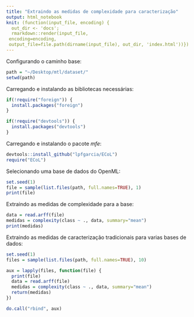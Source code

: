 ```yaml
---
title: "Extraindo as medidas de complexidade para caracterização"
output: html_notebook
knit: (function(input_file, encoding) {
  out_dir <- 'docs';
  rmarkdown::render(input_file,
 encoding=encoding,
 output_file=file.path(dirname(input_file), out_dir, 'index.html'))})
---
```


Configurando o caminho base:

```r
path = "~/Desktop/mtl/dataset/"
setwd(path)
```

Carregando e instalando as bibliotecas necessárias:
  
```r
if(!require("foreign")) {
  install.packages("foreign")
}

if(!require("devtools")) {
  install.packages("devtools")
}
```

Carregando e instalando o pacote *mfe*:

```r
devtools::install_github("lpfgarcia/ECoL")
require("ECoL")
```

Selecionando uma base de dados do OpenML:

```r
set.seed(1)
file = sample(list.files(path, full.names=TRUE), 1)
print(file)
```
Extraindo as medidas de complexidade para a base:

```r
data = read.arff(file)
medidas = complexity(class ~ ., data, summary="mean")
print(medidas)
```
Extraindo as medidas de caracterização tradicionais para varias bases de dados:

```r
set.seed(1)
files = sample(list.files(path, full.names=TRUE), 10)

aux = lapply(files, function(file) {
  print(file)
  data = read.arff(file)
  medidas = complexity(class ~ ., data, summary="mean")
  return(medidas)
})

do.call("rbind", aux)
```
